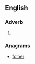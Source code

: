 ==English==

===Adverb===
{{infl|en|adverb}}

# {{obsolete spelling of|[[thereof]]}}

===Anagrams===
* [[fother#English|fother]]